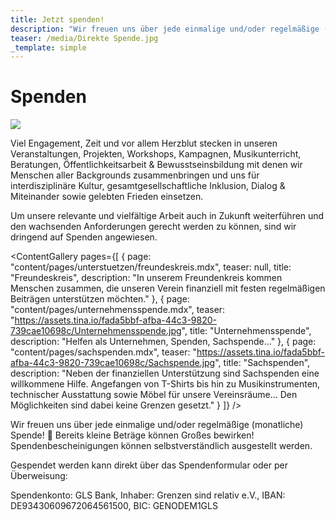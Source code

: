 ```yaml
---
title: Jetzt spenden!
description: "Wir freuen uns über jede einmalige und/oder regelmäßige (monatliche) Spende! \U0001F642\nBereits kleine Beträge können Großes bewirken!"
teaser: /media/Direkte Spende.jpg
_template: simple
---
```


# Spenden

![](</media/Direkte Spende.jpg>)

Viel Engagement, Zeit und vor allem Herzblut stecken in unseren Veranstaltungen,
Projekten, Workshops, Kampagnen, Musikunterricht, Beratungen,
Öffentlichkeitsarbeit & Bewusstseinsbildung mit denen wir Menschen aller
Backgrounds zusammenbringen und uns für interdisziplinäre Kultur,
gesamtgesellschaftliche Inklusion, Dialog & Miteinander sowie gelebten
Frieden einsetzen.

Um unsere relevante und vielfältige Arbeit auch in Zukunft weiterführen und
den wachsenden Anforderungen gerecht werden zu können, sind wir dringend auf
Spenden angewiesen.

<ContentGallery
  pages={[
    {
      page: "content/pages/unterstuetzen/freundeskreis.mdx",
      teaser: null,
      title: "Freundeskreis",
      description:
        "In unserem Freundenkreis kommen Menschen zusammen, die unseren Verein finanziell mit festen regelmäßigen Beiträgen unterstützen möchten."
    },
    {
      page: "content/pages/unternehmensspende.mdx",
      teaser:
        "https://assets.tina.io/fada5bbf-afba-44c3-9820-739cae10698c/Unternehmensspende.jpg",
      title: "Unternehmensspende",
      description: "Helfen als Unternehmen, Spenden, Sachspende..."
    },
    {
      page: "content/pages/sachspenden.mdx",
      teaser:
        "https://assets.tina.io/fada5bbf-afba-44c3-9820-739cae10698c/Sachspende.jpg",
      title: "Sachspenden",
      description:
        "Neben der finanziellen Unterstützung sind Sachspenden eine willkommene Hilfe. Angefangen von T-Shirts bis hin zu Musikinstrumenten, technischer Ausstattung sowie Möbel für unsere Vereinsräume... Den Möglichkeiten sind dabei keine Grenzen gesetzt."
    }
  ]}
/>

Wir freuen uns über jede einmalige und/oder regelmäßige (monatliche) Spende! 🙂
Bereits kleine Beträge können Großes bewirken!
Spendenbescheinigungen können selbstverständlich ausgestellt werden.

Gespendet werden kann direkt über das Spendenformular oder per Überweisung:

Spendenkonto: GLS Bank, Inhaber: Grenzen sind relativ e.V., IBAN: DE93430609672064561500, BIC: GENODEM1GLS

<DonationForm />
